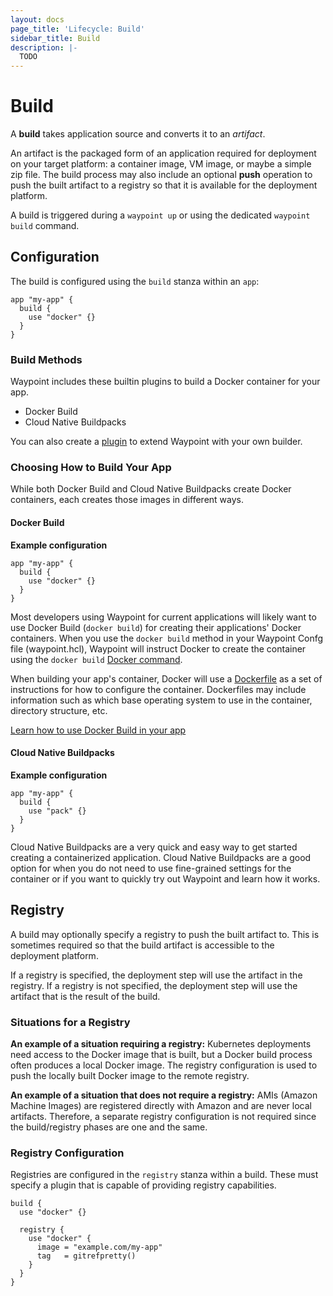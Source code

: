 ```yaml
---
layout: docs
page_title: 'Lifecycle: Build'
sidebar_title: Build
description: |-
  TODO
---
```


# Build

A **build** takes application source and converts it to an _artifact_.

An artifact is the packaged form of an application required for deployment on
your target platform: a container image, VM image, or maybe a simple zip file.
The build process may also include an optional **push** operation to push
the built artifact to a registry so that it is available for the deployment
platform.

A build is triggered during a `waypoint up` or using the dedicated
`waypoint build` command.

## Configuration

The build is configured using the `build` stanza within an `app`:

```
app "my-app" {
  build {
    use "docker" {}
  }
}
```

### Build Methods

Waypoint includes these builtin plugins to build a Docker container for your app.

- Docker Build
- Cloud Native Buildpacks

You can also create a [plugin](https://waypointproject.io/plugins) to extend Waypoint with your own builder.

### Choosing How to Build Your App

While both Docker Build and Cloud Native Buildpacks create Docker containers, each creates those images in different ways.

#### Docker Build

**Example configuration**

```
app "my-app" {
  build {
    use "docker" {}
  }
}
```

Most developers using Waypoint for current applications will likely want to use Docker Build (`docker build`) for creating their applications' Docker containers. When you use the `docker build` method in your Waypoint Confg file (waypoint.hcl), Waypoint will instruct Docker to create the container using the `docker build` [Docker command](https://docs.docker.com/engine/reference/commandline/build/).

When building your app's container, Docker will use a [Dockerfile](https://docs.docker.com/engine/reference/builder/) as a set of instructions for how to configure the container. Dockerfiles may include information such as which base operating system to use in the container, directory structure, etc.

[Learn how to use Docker Build in your app](https://waypointproject.io/plugins/docker)

#### Cloud Native Buildpacks

**Example configuration**

```
app "my-app" {
  build {
    use "pack" {}
  }
}
```

Cloud Native Buildpacks are a very quick and easy way to get started creating a containerized application. Cloud Native Buildpacks are a good option for when you do not need to use fine-grained settings for the container or if you want to quickly try out Waypoint and learn how it works.

## Registry

A build may optionally specify a registry to push the built artifact to.
This is sometimes required so that the build artifact is accessible to the
deployment platform.

If a registry is specified, the deployment step will use the artifact
in the registry. If a registry is not specified, the deployment step will
use the artifact that is the result of the build.

### Situations for a Registry

**An example of a situation requiring a registry:** Kubernetes deployments
need access to the Docker image that is built, but a Docker build process often
produces a local Docker image. The registry configuration is used to push
the locally built Docker image to the remote registry.

**An example of a situation that does not require a registry:** AMIs (Amazon
Machine Images) are registered directly with Amazon and are never local
artifacts. Therefore, a separate registry configuration is not required since
the build/registry phases are one and the same.

### Registry Configuration

Registries are configured in the `registry` stanza within a build. These
must specify a plugin that is capable of providing registry capabilities.

```
build {
  use "docker" {}

  registry {
    use "docker" {
      image = "example.com/my-app"
      tag   = gitrefpretty()
    }
  }
}
```
